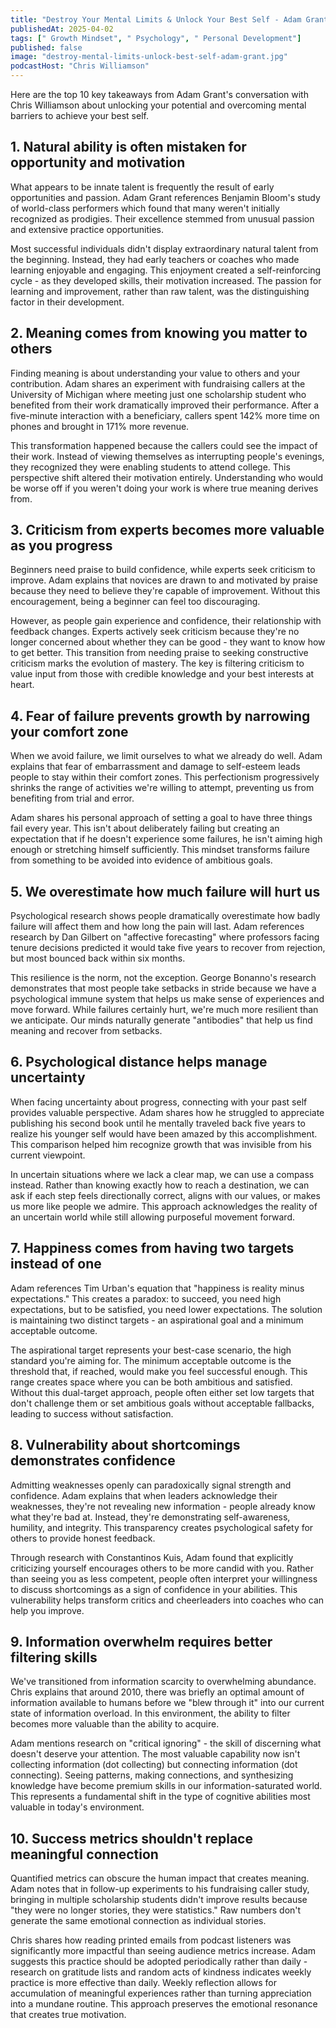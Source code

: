 ```yaml
---
title: "Destroy Your Mental Limits & Unlock Your Best Self - Adam Grant"
publishedAt: 2025-04-02
tags: [" Growth Mindset", " Psychology", " Personal Development"]
published: false
image: "destroy-mental-limits-unlock-best-self-adam-grant.jpg"
podcastHost: "Chris Williamson"
---
```



<PodcastSummaryPageLayout frontmatter={frontmatter}>

Here are the top 10 key takeaways from Adam Grant's conversation with Chris Williamson about unlocking your potential and overcoming mental barriers to achieve your best self.

## 1. Natural ability is often mistaken for opportunity and motivation

What appears to be innate talent is frequently the result of early opportunities and passion. Adam Grant references Benjamin Bloom's study of world-class performers which found that many weren't initially recognized as prodigies. Their excellence stemmed from unusual passion and extensive practice opportunities.

Most successful individuals didn't display extraordinary natural talent from the beginning. Instead, they had early teachers or coaches who made learning enjoyable and engaging. This enjoyment created a self-reinforcing cycle - as they developed skills, their motivation increased. The passion for learning and improvement, rather than raw talent, was the distinguishing factor in their development.

## 2. Meaning comes from knowing you matter to others

Finding meaning is about understanding your value to others and your contribution. Adam shares an experiment with fundraising callers at the University of Michigan where meeting just one scholarship student who benefited from their work dramatically improved their performance. After a five-minute interaction with a beneficiary, callers spent 142% more time on phones and brought in 171% more revenue.

This transformation happened because the callers could see the impact of their work. Instead of viewing themselves as interrupting people's evenings, they recognized they were enabling students to attend college. This perspective shift altered their motivation entirely. Understanding who would be worse off if you weren't doing your work is where true meaning derives from.

## 3. Criticism from experts becomes more valuable as you progress

Beginners need praise to build confidence, while experts seek criticism to improve. Adam explains that novices are drawn to and motivated by praise because they need to believe they're capable of improvement. Without this encouragement, being a beginner can feel too discouraging.

However, as people gain experience and confidence, their relationship with feedback changes. Experts actively seek criticism because they're no longer concerned about whether they can be good - they want to know how to get better. This transition from needing praise to seeking constructive criticism marks the evolution of mastery. The key is filtering criticism to value input from those with credible knowledge and your best interests at heart.

## 4. Fear of failure prevents growth by narrowing your comfort zone

When we avoid failure, we limit ourselves to what we already do well. Adam explains that fear of embarrassment and damage to self-esteem leads people to stay within their comfort zones. This perfectionism progressively shrinks the range of activities we're willing to attempt, preventing us from benefiting from trial and error.

Adam shares his personal approach of setting a goal to have three things fail every year. This isn't about deliberately failing but creating an expectation that if he doesn't experience some failures, he isn't aiming high enough or stretching himself sufficiently. This mindset transforms failure from something to be avoided into evidence of ambitious goals.

## 5. We overestimate how much failure will hurt us

Psychological research shows people dramatically overestimate how badly failure will affect them and how long the pain will last. Adam references research by Dan Gilbert on "affective forecasting" where professors facing tenure decisions predicted it would take five years to recover from rejection, but most bounced back within six months.

This resilience is the norm, not the exception. George Bonanno's research demonstrates that most people take setbacks in stride because we have a psychological immune system that helps us make sense of experiences and move forward. While failures certainly hurt, we're much more resilient than we anticipate. Our minds naturally generate "antibodies" that help us find meaning and recover from setbacks.

## 6. Psychological distance helps manage uncertainty

When facing uncertainty about progress, connecting with your past self provides valuable perspective. Adam shares how he struggled to appreciate publishing his second book until he mentally traveled back five years to realize his younger self would have been amazed by this accomplishment. This comparison helped him recognize growth that was invisible from his current viewpoint.

In uncertain situations where we lack a clear map, we can use a compass instead. Rather than knowing exactly how to reach a destination, we can ask if each step feels directionally correct, aligns with our values, or makes us more like people we admire. This approach acknowledges the reality of an uncertain world while still allowing purposeful movement forward.

## 7. Happiness comes from having two targets instead of one

Adam references Tim Urban's equation that "happiness is reality minus expectations." This creates a paradox: to succeed, you need high expectations, but to be satisfied, you need lower expectations. The solution is maintaining two distinct targets - an aspirational goal and a minimum acceptable outcome.

The aspirational target represents your best-case scenario, the high standard you're aiming for. The minimum acceptable outcome is the threshold that, if reached, would make you feel successful enough. This range creates space where you can be both ambitious and satisfied. Without this dual-target approach, people often either set low targets that don't challenge them or set ambitious goals without acceptable fallbacks, leading to success without satisfaction.

## 8. Vulnerability about shortcomings demonstrates confidence

Admitting weaknesses openly can paradoxically signal strength and confidence. Adam explains that when leaders acknowledge their weaknesses, they're not revealing new information - people already know what they're bad at. Instead, they're demonstrating self-awareness, humility, and integrity. This transparency creates psychological safety for others to provide honest feedback.

Through research with Constantinos Kuis, Adam found that explicitly criticizing yourself encourages others to be more candid with you. Rather than seeing you as less competent, people often interpret your willingness to discuss shortcomings as a sign of confidence in your abilities. This vulnerability helps transform critics and cheerleaders into coaches who can help you improve.

## 9. Information overwhelm requires better filtering skills

We've transitioned from information scarcity to overwhelming abundance. Chris explains that around 2010, there was briefly an optimal amount of information available to humans before we "blew through it" into our current state of information overload. In this environment, the ability to filter becomes more valuable than the ability to acquire.

Adam mentions research on "critical ignoring" - the skill of discerning what doesn't deserve your attention. The most valuable capability now isn't collecting information (dot collecting) but connecting information (dot connecting). Seeing patterns, making connections, and synthesizing knowledge have become premium skills in our information-saturated world. This represents a fundamental shift in the type of cognitive abilities most valuable in today's environment.

## 10. Success metrics shouldn't replace meaningful connection

Quantified metrics can obscure the human impact that creates meaning. Adam notes that in follow-up experiments to his fundraising caller study, bringing in multiple scholarship students didn't improve results because "they were no longer stories, they were statistics." Raw numbers don't generate the same emotional connection as individual stories.

Chris shares how reading printed emails from podcast listeners was significantly more impactful than seeing audience metrics increase. Adam suggests this practice should be adopted periodically rather than daily - research on gratitude lists and random acts of kindness indicates weekly practice is more effective than daily. Weekly reflection allows for accumulation of meaningful experiences rather than turning appreciation into a mundane routine. This approach preserves the emotional resonance that creates true motivation.

</PodcastSummaryPageLayout>
